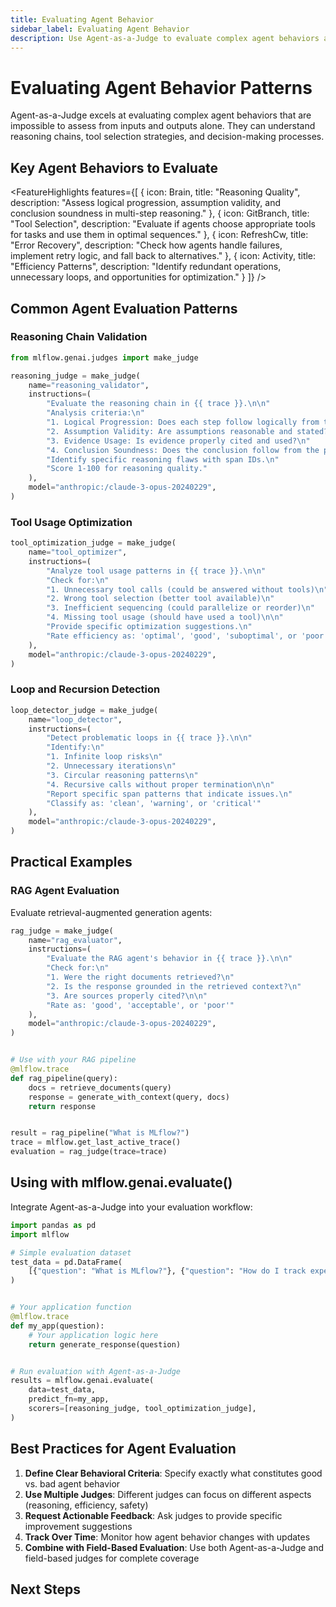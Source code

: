 ```yaml
---
title: Evaluating Agent Behavior
sidebar_label: Evaluating Agent Behavior
description: Use Agent-as-a-Judge to evaluate complex agent behaviors and multi-step workflows
---
```



# Evaluating Agent Behavior Patterns

Agent-as-a-Judge excels at evaluating complex agent behaviors that are impossible to assess from inputs and outputs alone. They can understand reasoning chains, tool selection strategies, and decision-making processes.

## Key Agent Behaviors to Evaluate

<FeatureHighlights features={[
  {
    icon: Brain,
    title: "Reasoning Quality",
    description: "Assess logical progression, assumption validity, and conclusion soundness in multi-step reasoning."
  },
  {
    icon: GitBranch,
    title: "Tool Selection",
    description: "Evaluate if agents choose appropriate tools for tasks and use them in optimal sequences."
  },
  {
    icon: RefreshCw,
    title: "Error Recovery",
    description: "Check how agents handle failures, implement retry logic, and fall back to alternatives."
  },
  {
    icon: Activity,
    title: "Efficiency Patterns",
    description: "Identify redundant operations, unnecessary loops, and opportunities for optimization."
  }
]} />

## Common Agent Evaluation Patterns

### Reasoning Chain Validation

```python
from mlflow.genai.judges import make_judge

reasoning_judge = make_judge(
    name="reasoning_validator",
    instructions=(
        "Evaluate the reasoning chain in {{ trace }}.\n\n"
        "Analysis criteria:\n"
        "1. Logical Progression: Does each step follow logically from the previous?\n"
        "2. Assumption Validity: Are assumptions reasonable and stated?\n"
        "3. Evidence Usage: Is evidence properly cited and used?\n"
        "4. Conclusion Soundness: Does the conclusion follow from the premises?\n\n"
        "Identify specific reasoning flaws with span IDs.\n"
        "Score 1-100 for reasoning quality."
    ),
    model="anthropic:/claude-3-opus-20240229",
)
```

### Tool Usage Optimization

```python
tool_optimization_judge = make_judge(
    name="tool_optimizer",
    instructions=(
        "Analyze tool usage patterns in {{ trace }}.\n\n"
        "Check for:\n"
        "1. Unnecessary tool calls (could be answered without tools)\n"
        "2. Wrong tool selection (better tool available)\n"
        "3. Inefficient sequencing (could parallelize or reorder)\n"
        "4. Missing tool usage (should have used a tool)\n\n"
        "Provide specific optimization suggestions.\n"
        "Rate efficiency as: 'optimal', 'good', 'suboptimal', or 'poor'"
    ),
    model="anthropic:/claude-3-opus-20240229",
)
```

### Loop and Recursion Detection

```python
loop_detector_judge = make_judge(
    name="loop_detector",
    instructions=(
        "Detect problematic loops in {{ trace }}.\n\n"
        "Identify:\n"
        "1. Infinite loop risks\n"
        "2. Unnecessary iterations\n"
        "3. Circular reasoning patterns\n"
        "4. Recursive calls without proper termination\n\n"
        "Report specific span patterns that indicate issues.\n"
        "Classify as: 'clean', 'warning', or 'critical'"
    ),
    model="anthropic:/claude-3-opus-20240229",
)
```

## Practical Examples

### RAG Agent Evaluation

Evaluate retrieval-augmented generation agents:

```python
rag_judge = make_judge(
    name="rag_evaluator",
    instructions=(
        "Evaluate the RAG agent's behavior in {{ trace }}.\n\n"
        "Check for:\n"
        "1. Were the right documents retrieved?\n"
        "2. Is the response grounded in the retrieved context?\n"
        "3. Are sources properly cited?\n\n"
        "Rate as: 'good', 'acceptable', or 'poor'"
    ),
    model="anthropic:/claude-3-opus-20240229",
)


# Use with your RAG pipeline
@mlflow.trace
def rag_pipeline(query):
    docs = retrieve_documents(query)
    response = generate_with_context(query, docs)
    return response


result = rag_pipeline("What is MLflow?")
trace = mlflow.get_last_active_trace()
evaluation = rag_judge(trace=trace)
```

## Using with mlflow.genai.evaluate()

Integrate Agent-as-a-Judge into your evaluation workflow:

```python
import pandas as pd
import mlflow

# Simple evaluation dataset
test_data = pd.DataFrame(
    [{"question": "What is MLflow?"}, {"question": "How do I track experiments?"}]
)


# Your application function
@mlflow.trace
def my_app(question):
    # Your application logic here
    return generate_response(question)


# Run evaluation with Agent-as-a-Judge
results = mlflow.genai.evaluate(
    data=test_data,
    predict_fn=my_app,
    scorers=[reasoning_judge, tool_optimization_judge],
)
```

## Best Practices for Agent Evaluation

1. **Define Clear Behavioral Criteria**: Specify exactly what constitutes good vs. bad agent behavior
2. **Use Multiple Judges**: Different judges can focus on different aspects (reasoning, efficiency, safety)
3. **Request Actionable Feedback**: Ask judges to provide specific improvement suggestions
4. **Track Over Time**: Monitor how agent behavior changes with updates
5. **Combine with Field-Based Evaluation**: Use both Agent-as-a-Judge and field-based judges for complete coverage

## Next Steps

<TilesGrid>
  <TileCard
    icon={FileText}
    iconSize={48}
    title="make_judge API"
    description="Learn the complete API for creating custom judges"
    href="/genai/eval-monitor/scorers/llm-judge/make-judge"
    linkText="View API →"
    containerHeight={64}
  />
  <TileCard
    icon={Activity}
    iconSize={48}
    title="Trace Analysis"
    description="Understand how judges use tools to analyze traces"
    href="/genai/eval-monitor/scorers/llm-judge/trace-analysis"
    linkText="Learn more →"
    containerHeight={64}
  />
  <TileCard
    icon={Users}
    iconSize={48}
    title="Judge Alignment"
    description="Align judges with human feedback for better accuracy"
    href="/genai/eval-monitor/scorers/llm-judge/alignment"
    linkText="Explore →"
    containerHeight={64}
  />
</TilesGrid>

